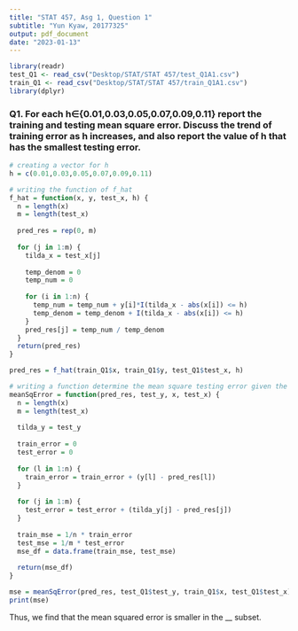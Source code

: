 ```yaml
---
title: "STAT 457, Asg 1, Question 1"
subtitle: "Yun Kyaw, 20177325"
output: pdf_document
date: "2023-01-13"
---
```

```r
library(readr)
test_Q1 <- read_csv("Desktop/STAT/STAT 457/test_Q1A1.csv")
train_Q1 <- read_csv("Desktop/STAT/STAT 457/train_Q1A1.csv")
library(dplyr)
```
### Q1. For each h∈{0.01,0.03,0.05,0.07,0.09,0.11} report the training and testing mean square error. Discuss the trend of training error as h increases, and also report the value of h that has the smallest testing error.
``` r
# creating a vector for h
h = c(0.01,0.03,0.05,0.07,0.09,0.11)

```

```r
# writing the function of f_hat
f_hat = function(x, y, test_x, h) {
  n = length(x)
  m = length(test_x)
  
  pred_res = rep(0, m)
  
  for (j in 1:m) {
    tilda_x = test_x[j]
    
    temp_denom = 0
    temp_num = 0
    
    for (i in 1:n) {
      temp_num = temp_num + y[i]*I(tilda_x - abs(x[i]) <= h)
      temp_denom = temp_denom + I(tilda_x - abs(x[i]) <= h)
    }
    pred_res[j] = temp_num / temp_denom
  }
  return(pred_res)
}
```

```r
pred_res = f_hat(train_Q1$x, train_Q1$y, test_Q1$test_x, h)
```

```r
# writing a function determine the mean square testing error given the different h values
meanSqError = function(pred_res, test_y, x, test_x) {
  n = length(x)
  m = length(test_x)
  
  tilda_y = test_y
  
  train_error = 0
  test_error = 0
  
  for (l in 1:n) {
    train_error = train_error + (y[l] - pred_res[l])
  }
  
  for (j in 1:m) {
    test_error = test_error + (tilda_y[j] - pred_res[j])
  }
  
  train_mse = 1/n * train_error
  test_mse = 1/m * test_error
  mse_df = data.frame(train_mse, test_mse)
  
  return(mse_df)
}
```

``` r
mse = meanSqError(pred_res, test_Q1$test_y, train_Q1$x, test_Q1$test_x)
print(mse)
```

Thus, we find that the mean squared error is smaller in the __ subset.